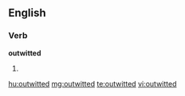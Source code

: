 ==English==

===Verb===
'''outwitted'''

# {{past of|outwit}}

[[hu:outwitted]]
[[mg:outwitted]]
[[te:outwitted]]
[[vi:outwitted]]